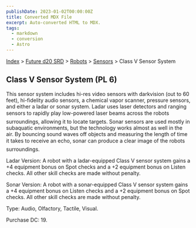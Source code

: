 ```yaml
---
publishDate: 2023-01-02T00:00:00Z
title: Converted MDX File
excerpt: Auto-converted HTML to MDX.
tags:
  - markdown
  - conversion
  - Astro
---
```


[Index](-index) > [Future d20 SRD](future-d20-srd-index) > [Robots](future-d20-srd-robots-index) > [Sensors](future-d20-srd-robots-sensors-index) > Class V Sensor System

## Class V Sensor System (PL 6)

This sensor system includes hi-res video sensors with darkvision (out to 60 feet), hi-fidelity audio sensors, a chemical vapor scanner, pressure sensors, and either a ladar or sonar system. Ladar uses laser detectors and ranging sensors to rapidly play low-powered laser beams across the robots surroundings, allowing it to locate targets. Sonar sensors are used mostly in subaquatic environments, but the technology works almost as well in the air. By bouncing sound waves off objects and measuring the length of time it takes to receive an echo, sonar can produce a clear image of the robots surroundings.

Ladar Version: A robot with a ladar-equipped Class V sensor system gains a +4 equipment bonus on Spot checks and a +2 equipment bonus on Listen checks. All other skill checks are made without penalty.

Sonar Version: A robot with a sonar-equipped Class V sensor system gains a +4 equipment bonus on Listen checks and a +2 equipment bonus on Spot checks. All other skill checks are made without penalty.

Type: Audio, Olfactory, Tactile, Visual.

Purchase DC: 19.
